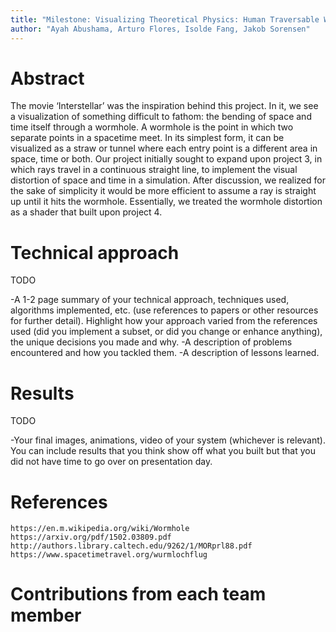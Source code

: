 ```yaml
---
title: "Milestone: Visualizing Theoretical Physics: Human Traversable Wormholes"
author: "Ayah Abushama, Arturo Flores, Isolde Fang, Jakob Sorensen"
---
```


# Abstract

The movie 'Interstellar' was the inspiration behind this project. In it, we see a visualization of something difficult to fathom: the bending of space and time itself through a wormhole. A wormhole is the point in which two separate points in a spacetime meet. In its simplest form, it can be visualized as a straw or tunnel where each entry point is a different area in space, time or both. Our project initially sought to expand upon project 3, in which rays travel in a continuous straight line, to implement the visual distortion of space and time in a simulation. After discussion, we realized for the sake of simplicity it would be more efficient to assume a ray is straight up until it hits the wormhole. Essentially, we treated the wormhole distortion as a shader that built upon project 4.

# Technical approach

TODO 

-A 1-2 page summary of your technical approach, techniques used, algorithms implemented, etc. (use references to papers or other resources for further detail). Highlight how your approach varied from the references used (did you implement a subset, or did you change or enhance anything), the unique decisions you made and why.
-A description of problems encountered and how you tackled them.
-A description of lessons learned.

# Results

TODO

-Your final images, animations, video of your system (whichever is relevant). You can include results that you think show off what you built but that you did not have time to go over on presentation day.

# References
    https://en.m.wikipedia.org/wiki/Wormhole
    https://arxiv.org/pdf/1502.03809.pdf
    http://authors.library.caltech.edu/9262/1/MORprl88.pdf
    https://www.spacetimetravel.org/wurmlochflug

# Contributions from each team member